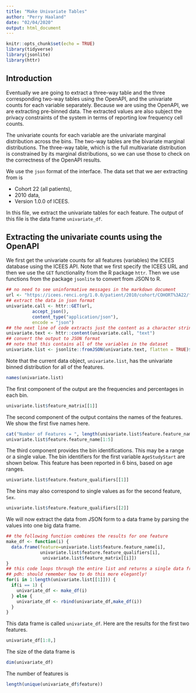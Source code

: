 ```yaml
---
title: "Make Univariate Tables"
author: "Perry Haaland"
date: "02/04/2020"
output: html_document
---
```


```r
knitr::opts_chunk$set(echo = TRUE)
library(tidyverse)
library(jsonlite)
library(httr)
```

## Introduction

Eventually we are going to extract a three-way table and the three corresponding two-way tables using the OpenAPI, and the univariate counts for each variable separately. Because we are using the OpenAPI, we are extracting pre-binned data. The extracted values are also subject the privacy constraints of the system in terms of reporting low frequency cell counts.

The univariate counts for each variable are the univariate marginal distribution across the bins. The two-way tables are the bivariate marginal distributions. The three-way table, which is the full multivariate distribution is constrained by its marginal distributions, so we can use those to check on the correctness of the OpenAPI results.


We use the `json` format of the interface. The data set that we aer extracting from is

* Cohort 22 (all patients),
* 2010 data,
* Version 1.0.0 of ICEES.

In this file, we extract the univariate tables for each feature. The output of this file is the data frame `univariate_df`.

## Extracting the univariate counts using the OpenAPI

We first get the univariate counts for all features (variables) the ICEES database using the ICEES API. Note that we first specify the ICEES URL and then we use the `GET` functionality from the R package `httr`. Then we use functions from the package `jsonlite` to convert from JSON to R.


```r
## no need to see uninformative messages in the markdown document
url <- "https://icees.renci.org/1.0.0/patient/2010/cohort/COHORT%3A22/features"
## extract the data in json format
univariate.call <- httr::GET(url,
          accept_json(),
          content_type("application/json"),
          encode = "json")
## the next line of code extracts just the content as a character string
univariate.text <- httr::content(univariate.call, "text")
## convert the output to JSON format
## note that this contains all of the variables in the dataset
univariate.list <- jsonlite::fromJSON(univariate.text, flatten = TRUE)$`return value`
```

Note that the current data object, `univariate.list`, has the univariate binned distribution for all of the features.

```r
names(univariate.list)
```

The first component of the output are the frequencies and percentages in each bin.

```r
univariate.list$feature_matrix[[1]]
```

The second component of the output contains the names of the features. We show the first five names here.

```r
cat("Number of Features = ", length(univariate.list$feature.feature_name),"\n")
univariate.list$feature.feature_name[1:5]
```

The third component provides the bin identifications. This may be a range or a single value. The bin identifiers for the first variable `AgeStudyStart` are shown below. This feature has been reported in 6 bins, based on age ranges.

```r
univariate.list$feature.feature_qualifiers[[1]]
```

The bins may also correspond to single values as for the second feature, `Sex`.


```r
univariate.list$feature.feature_qualifiers[[2]]
```


We will now extract the data from JSON form to a data frame by parsing the values into one big data frame. 


```r
## the following function combines the results for one feature
make_df <- function(i) {
  data.frame(feature=univariate.list$feature.feature_name[i],
             univariate.list$feature.feature_qualifiers[i],
              univariate.list$feature_matrix[[i]])
}
## this code loops through the entire list and returns a single data frame
## pdh: should remember how to do this more elegantly!
for(i in 1:length(univariate.list[[1]])) {
  if(i == 1) {
    univariate_df <- make_df(i)
  } else {
    univariate_df <- rbind(univariate_df,make_df(i))
  }
}
```

This data frame is called `univariate_df`. Here are the results for the first two features.

```r
univariate_df[1:8,]
```

The size of the data frame is 

```r
dim(univariate_df)
```

The number of features is

```r
length(unique(univariate_df$feature))
```